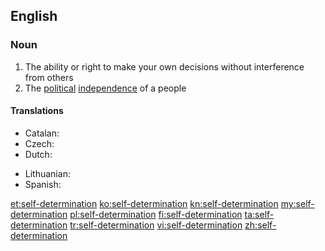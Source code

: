 ==English==

===Noun===
{{wikipedia}}
{{en-noun|head=[[self]]-[[determination]]|-}}

# The ability or right to make your own decisions without interference from others
# The [[political]] [[independence]] of a people

====Translations====
{{trans-top|political independence of a people}}
* Catalan: {{t-|ca|autodeterminació|f}}
* Czech: {{t-|cs|sebeurčení|n}}
* Dutch: {{t-|nl|zelfbeschikking|f}}
{{trans-mid}}
* Lithuanian: {{t-|lt|apsisprendimas|m}}
* Spanish: {{t-|es|autodeterminación|f}}
{{trans-bottom}}

[[et:self-determination]]
[[ko:self-determination]]
[[kn:self-determination]]
[[my:self-determination]]
[[pl:self-determination]]
[[fi:self-determination]]
[[ta:self-determination]]
[[tr:self-determination]]
[[vi:self-determination]]
[[zh:self-determination]]